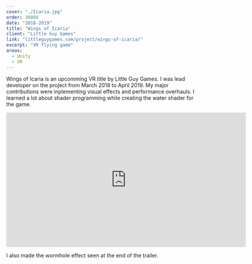 ```yaml
---
cover: "./Icaria.jpg"
order: 30000
date: "2018-2019"
title: "Wings of Icaria"
client: "Little Guy Games"
link: "littleguygames.com/project/wings-of-icaria/"
excerpt: "VR flying game"
areas:
  - Unity
  - VR
---
```


Wings of Icaria is an upcomming VR title by Little Guy Games. 
I was lead developer on the project from March 2018 to April 2019. 
My major contributions were inplementing visual effects and performance 
overhauls. I learned a lot about shader programming while creating the 
water shader for the game.

<div style="text-align: center">
<iframe src="https://player.vimeo.com/video/328006992" width="640" height="360" frameborder="0" allow="autoplay; fullscreen" allowfullscreen></iframe>
</div>

I also made the wormhole effect seen at the end of the trailer.